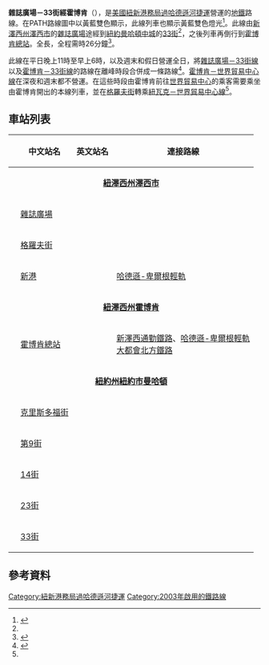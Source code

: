 {{expand|time=2016-11-05T02:58:08+00:00}}
{{Infobox rail line
|name        = {{rint|path|20px}} 雜誌廣場－33街線 (經霍博肯)<br>{{color box|#{{PATH color|JSQ-33}}}} {{color box|#{{PATH color|HOB-33}}}}
|image       = Hoboken PATH station 2017a.jpg
|image_width = 300px
|caption     = 霍博肯總站
|type        = [[地鐵|地鐵]]
|system      = [[紐新港務局過哈德遜河捷運|紐新港務局過哈德遜河捷運]]
|status      = 營運中
|locale      = [[紐澤西州|紐澤西州]][[哈德遜縣|哈德遜縣]]及[[紐約州|紐約]][[曼哈頓|曼哈頓]]
|start       = [[雜誌廣場轉運中心|雜誌廣場]]
|end         = [[33街車站_(PATH)|33街]]
|stations    = 9個
|routes      = 
|daily_ridership = 
|open        = 2003年6月29日
|close       = 
|owner       = [[紐約與新澤西港務局|紐約與新澤西港務局]]
|operator    = 紐新港務局過哈德遜河捷運
|character   = 地面及地下
|stock       = [[紐新港務局過哈德遜河捷運#現時車輛|PA5]]
|linelength  = {{convert|6.7|mi}}
|tracklength = 
| tracks = 
|gauge       = {{RailGauge|4ft8.5in}}
|electrification = [[第三軌供電|第三軌供電]]
|speed       = 
|elevation   = 
|map         = 
|map_state   = hide
}}
{{routemap
|inline = <includeonly>yes</includeonly>
|title = 雜誌廣場－33街經霍博肯
|title-bg = #{{rcr|PATH|JSQ-33 (via HOB)}}
|navbar = PATH JSQ-33 (via HOB)
|navbar pos = 2
|map =
uCONTg~~ ~~ ~~{{rint|path}} ''往[[紐瓦克賓夕法尼亞車站|紐華克]]''
uACC~~ ~~[[雜誌廣場轉運中心|雜誌廣場]]
utSTRa
utHSTACC~~ ~~[[格羅夫街車站_(PATH)|格羅夫街]]
utCONTgq\utABZgr+r\~~ ~~ ~~{{rint|path}} ''往[[世界貿易中心車站_(PATH)|世界貿易中心]]''
utHSTACC~~ ~~[[新港車站_(PATH)|新港]]
\utABZgl+l\utKACCeq~~ ~~[[霍博肯總站|霍博肯]]
utKRZW~~ ~~ ~~{{link-en|哈德遜上城管道|Uptown Hudson Tubes}}~~{{BSsplit|[[紐澤西州|紐澤西州]]|[[紐約州|紐約州]]|line=-}}
utHST~~ ~~[[克里斯多福街車站_(PATH)|克里斯多福]]
utHST~~ ~~[[第9街車站_(PATH)|第9街]]
utHST~~ ~~[[14街車站_(PATH)|14街]]
utHST~~ ~~[[23街車站_(PATH)|23街]]
utKACCe~~ ~~[[33街車站_(PATH)|33街]]
}}
'''雜誌廣場－33街經霍博肯'''（{{lang-en|Journal Square–33rd Street via Hoboken}}），是[[美國|美國]][[紐新港務局過哈德遜河捷運|紐新港務局過哈德遜河捷運]]營運的[[地鐵|地鐵]]路線。在PATH路線圖中以黃藍雙色顯示，此線列車也顯示黃藍雙色燈光<ref name="Map">{{cite web |url=http://www.panynj.gov/path/maps.html |title=PATH Maps |publisher=The Port Authority of New York and New Jersey |accessdate=March 31, 2011 |archive-date=2019-11-21 |archive-url=https://web.archive.org/web/20191121050235/http://www.panynj.gov/path/maps.html |dead-url=no }}</ref>。此線由[[新澤西州|新澤西州]][[澤西市|澤西市]]的[[雜誌廣場轉運中心|雜誌廣場]]途經{{link-en|哈德遜上城管道|Uptown Hudson Tubes}}到[[紐約州|紐約]][[曼哈頓中城|曼哈頓中城]]的[[33街車站_(PATH)|33街]]<ref name="Map"/>，之後列車再倒行到[[霍博肯總站|霍博肯總站]]。全長{{convert|6.7|mi|adj=on}}，全程需時26分鐘<ref name="Facts">{{cite web |url=http://www.panynj.gov/path/facts-info.html |title=PATH Facts & Info |publisher=The Port Authority of New York and New Jersey |accessdate=March 31, 2011 |archive-date=2019-11-29 |archive-url=https://web.archive.org/web/20191129234922/http://www.panynj.gov/path/facts-info.html |dead-url=no }}</ref>。

此線在平日晚上11時至早上6時，以及週末和假日營運全日，將[[雜誌廣場－33街線|雜誌廣場－33街線]]以及[[霍博肯－33街線|霍博肯－33街線]]的路線在離峰時段合併成一條路線<ref name="Schedule">{{cite web |url=http://www.panynj.gov/path/full-schedules.html |title=PATH Full Schedules |publisher=The Port Authority of New York and New Jersey |accessdate=March 31, 2011 |archive-date=2019-11-21 |archive-url=https://web.archive.org/web/20191121050021/http://www.panynj.gov/path/full-schedules.html |dead-url=no }}</ref>。[[霍博肯－世界貿易中心線|霍博肯－世界貿易中心線]]在深夜和週末都不營運。在這些時段由霍博肯前往[[世界貿易中心車站_(PATH)|世界貿易中心]]的乘客需要乘坐由霍博肯開出的本線列車，並在[[格羅夫街車站_(PATH)|格羅夫街]]轉乘[[紐瓦克－世界貿易中心線|紐瓦克－世界貿易中心線]]<ref name="Schedule"/>。
== 車站列表 ==
{| class="wikitable"
|-
!{{Access icon}}
!中文站名
!英文站名
!連接路線
|-
|colspan=4 align=center|'''[[紐澤西州|紐澤西州]][[澤西市|澤西市]]'''
|-
|{{Access icon}}
|[[雜誌廣場轉運中心|雜誌廣場]]
|{{lang|en|Journal Square}}
|{{rint|path|60px}} {{rbox|NWK-WTC|NWK-WTC|#{{PATH color|NWK-WTC}}}}
|-
|{{access icon}}
|[[格羅夫街車站_(PATH)|格羅夫街]]
|{{lang|en|Grove Street}}
|{{rint|path|60px}} {{rbox|NWK-WTC|NWK-WTC|#{{PATH color|NWK-WTC}}}}
|-
|{{Access icon}}
|[[新港車站_(PATH)|新港]]
|{{lang|en|Newport}}
|{{rint|NJT|60px}} [[哈德遜-卑爾根輕軌|哈德遜-卑爾根輕軌]]
|-
|colspan=4 align=center|'''[[紐澤西州|紐澤西州]][[霍博肯_(新澤西州)|霍博肯]]'''
|-
|{{Access icon}}
|[[霍博肯總站|霍博肯總站]]
|{{lang|en|Hoboken Terminal}}
|{{rint|NJT|60px}} [[新澤西通勤鐵路|新澤西通勤鐵路]]、[[哈德遜-卑爾根輕軌|哈德遜-卑爾根輕軌]]<br/>{{rint|newyork|mnr}} [[大都會北方鐵路|大都會北方鐵路]]{{le|傑維斯港線|Port Jervis Line}}
|-
|colspan=4 align=center|'''[[紐約州|紐約州]][[紐約市|紐約市]][[曼哈頓|曼哈頓]]'''
|-
|
|[[克里斯多福街車站_(PATH)|克里斯多福街]]
|{{lang|en|Christopher Street}}
| {{rint|path|60px}} {{rcb|system=PATH|line=HOB-33|inline=route}}<br/>{{NYCS link|1}} {{NYCS link|2}}
|-
|
|[[第9街車站_(PATH)|第9街]]
|{{lang|en|9th Street}}
| {{rint|path|60px}} {{rcb|system=PATH|line=HOB-33|inline=route}}<br/>{{NYCS link|A}} {{NYCS link|B}} {{NYCS link|C}} {{NYCS link|D}} {{NYCS link|E}} {{NYCS link|F}} {{NYCS link|F|EX}} {{NYCS link|M}}
|-
|
|[[14街車站_(PATH)|14街]]
|{{lang|en|14th Street}}
| {{rint|path|60px}} {{rcb|system=PATH|line=HOB-33|inline=route}}<br/>{{NYCS link|1}} {{NYCS link|2}} {{NYCS link|3}} {{NYCS link|F}} {{NYCS link|F|EX}} {{NYCS link|L}} {{NYCS link|M}}
|-
|
|[[23街車站_(PATH)|23街]]
|{{lang|en|23rd Street}}
| {{rint|path|60px}} {{rcb|system=PATH|line=HOB-33|inline=route}}<br/>{{NYCS link|F}} {{NYCS link|F|EX}} {{NYCS link|M}}
|-
|{{Access icon}}
|[[33街車站_(PATH)|33街]]
|{{lang|en|33rd Street}}
| {{rint|path|60px}} {{rcb|system=PATH|line=HOB-33|inline=route}}<br/>{{NYCS link|B}} {{NYCS link|D}} {{NYCS link|F}} {{NYCS link|F|EX}} {{NYCS link|M}} {{NYCS link|N}} {{NYCS link|Q}} {{NYCS link|R}} {{NYCS link|W}}
|}

== 參考資料 ==
{{Reflist}}

{{PATH}}

[[Category:紐新港務局過哈德遜河捷運|Category:紐新港務局過哈德遜河捷運]]
[[Category:2003年啟用的鐵路線|Category:2003年啟用的鐵路線]]